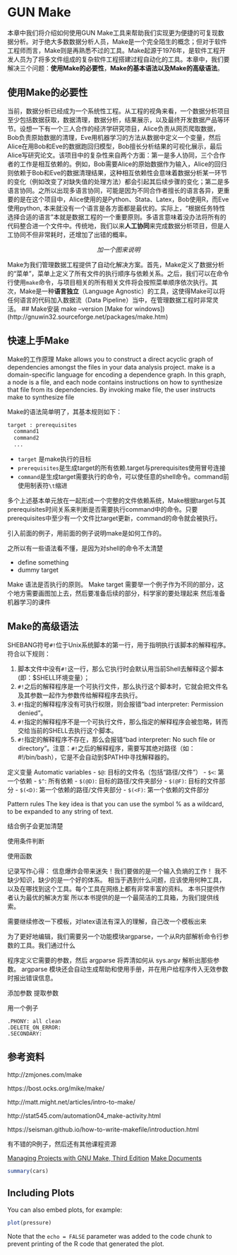 \mainmatter

# GUN Make{#make}
本章中我们将介绍如何使用GUN Make工具来帮助我们实现更为便捷的可复现数据分析。对于绝大多数数据分析人员，Make是一个完全陌生的概念；但对于软件工程师而言，Make则是再熟悉不过的工具。Make起源于1976年，是软件工程开发人员为了将多文件组成的复杂软件工程搭建过程自动化的工具。本章中，我们要解决三个问题：**使用Make的必要性**，**Make的基本语法以及Make的高级语法**。

## 使用Make的必要性
当前，数据分析已经成为一个系统性工程。从工程的视角来看，一个数据分析项目至少包括数据获取，数据清理，数据分析，结果展示，以及最终开发数据产品等环节。设想一下有一个三人合作的经济学研究项目，Alice负责从网页爬取数据，Bob负责原始数据的清理，Eve用机器学习的方法从数据中定义一个变量，然后Alice在用Bob和Eve的数据跑回归模型，Bob擅长分析结果的可视化展示，最后Alice写研究论文。该项目中的复杂性来自两个方面：第一是多人协同，三个合作者的工作是相互依赖的。例如，Bob需要Alice的原始数据作为输入，Alice的回归则依赖于Bob和Eve的数据清理结果，这种相互依赖性会意味着数据分析某一环节的变化（例如改变了对缺失值的处理方法）都会引起其后续步骤的变化；第二是多语言协同。之所以出现多语言协同，可能是因为不同合作者擅长的语言各异，更重要的是在这个项目中，Alice使用的是Python、Stata、Latex，Bob使用R，而Eve使用python, 本来就没有一个语言是各方面都是最优的。实际上，“根据任务特性选择合适的语言”本就是数据工程的一个重要原则。多语言意味着没办法将所有的代码整合进一个文件中。传统地，我们以来**人工协同**来完成数据分析项目，但是人工协同不但非常耗时，还增加了出错的概率。

<center>*加一个图来说明*</center>

Make为我们管理数据工程提供了自动化解决方案。首先，Make定义了数据分析的“菜单”，菜单上定义了所有文件的执行顺序与依赖关系。之后，我们可以在命令行使用```make```命令，与项目相关的所有相关文件将会按照菜单顺序依次执行。其次，Make是一种**语言独立**（Language Agnostic）的工具，这使得Make可以将任何语言的代码加入数据流（Data Pipeline）当中，在管理数据工程时非常灵活。
## Make安装
make --version
[Make for windows])(http://gnuwin32.sourceforge.net/packages/make.htm)


## 快速上手Make
Make的工作原理
Make allows you to construct a direct acyclic graph of dependencies amongst the files in your data analysis project.
make is a domain-specific language for encoding a dependence graph.
In this graph, a node is a file, and each node contains instructions on how to synthesize that file from its dependencies.
By invoking make file, the user instructs make to synthesize file

Make的语法简单明了，其基本规则如下：
```bash
target : prerequisites
  command1
  command2
  ...
```
- ```target``` 是make执行的目标
- ```prerequisites```是生成target的所有依赖.target与prerequisites使用冒号连接
- ```command```是生成target需要执行的命令，可以使任意的shell命令。command前使用制表符```\t```缩进

多个上述基本单元放在一起形成一个完整的文件依赖系统，Make根据target与其prerequisites时间关系来判断是否需要执行command中的命令。只要prerequisites中至少有一个文件比target更新，command的命令就会被执行。

引入前面的例子，用前面的例子说明make是如何工作的。



之所以有一些语法看不懂，是因为对shell的命令不太清楚

- define something 
- dummy target

Make 语法是否执行的原则。
Make target 需要举一个例子作为不同的部分，这个地方需要画图加上去，然后要准备后续的部分，科学家的要处理起来
然后准备机器学习的课件

## Make的高级语法

SHEBANG符号```#!```位于Unix系统脚本的第一行，用于指明执行该脚本的解释程序。符合以下规则：

1. 脚本文件中没有```#!```这一行，那么它执行时会默认用当前Shell去解释这个脚本(即：$SHELL环境变量）；
2. ```#!```之后的解释程序是一个可执行文件，那么执行这个脚本时，它就会把文件名及其参数一起作为参数传给解释程序去执行。
3. ```#!```指定的解释程序没有可执行权限，则会报错“bad interpreter: Permission denied”。
4. ```#!```指定的解释程序不是一个可执行文件，那么指定的解释程序会被忽略，转而交给当前的SHELL去执行这个脚本。
5. ```#!```指定的解释程序不存在，那么会报错“bad interpreter: No such file or directory”。注意：```#!```之后的解释程序，需要写其绝对路径（如：#!/bin/bash），它是不会自动到$PATH中寻找解释器的。


定义变量
Automatic variables
- ```$@```:    目标的文件名（包括“路径/文件”）
- ```$<```:   第一个依赖
- ```$^```:    所有依赖
- ```$(@D)```:    目标的路径/文件夹部分
- ```$(@F)```:    目标的文件部分
- ```$(<D)```:    第一个依赖的路径/文件夹部分
- ```$(<F)```:    第一个依赖的文件部分

Pattern rules
The key idea is that you can use the symbol % as a wildcard, to be expanded to any string of text.

结合例子会更加清楚

使用条件判断

使用函数


记录写作心得：
信息爆炸会带来迷失！我们要做的是一个输入负熵的工作！
我不缺少知识，缺少的是一个好的体系。
相当于遇到什么问题，应该使用何种工具，以及在哪找到这个工具。每个工具在网络上都有非常丰富的资料。
本书只提供作者认为最优的解决方案
所以本书提供的是一个最简洁的工具箱，为我们提供线索。

需要继续修改一下模板，对latex语法有深入的理解，自己改一个模板出来

为了更好地编辑，我们需要另一个功能模块argparse，一个从R内部解析命令行参数的工具。我们通过什么

程序定义它需要的参数，然后 argparse 将弄清如何从 sys.argv 解析出那些参数。 argparse 模块还会自动生成帮助和使用手册，并在用户给程序传入无效参数时报出错误信息。

添加参数
提取参数

用一个例子

```
.PHONY: all clean
.DELETE_ON_ERROR:
.SECONDARY:
```

## 参考资料
http://zmjones.com/make

https://bost.ocks.org/mike/make/

http://matt.might.net/articles/intro-to-make/

http://stat545.com/automation04_make-activity.html

https://seisman.github.io/how-to-write-makefile/introduction.html

有不错的R例子，然后还有其他课程资源

[Managing Projects with GNU Make, Third Edition](https://www.oreilly.com/openbook/make3/book/index.csp)
[Make Documents](https://www.gnu.org/software/make/manual/make.html)

```r
summary(cars)
```

## Including Plots

You can also embed plots, for example:

```r
plot(pressure)
```

Note that the `echo = FALSE` parameter was added to the code chunk to prevent printing of the R code that generated the plot.
